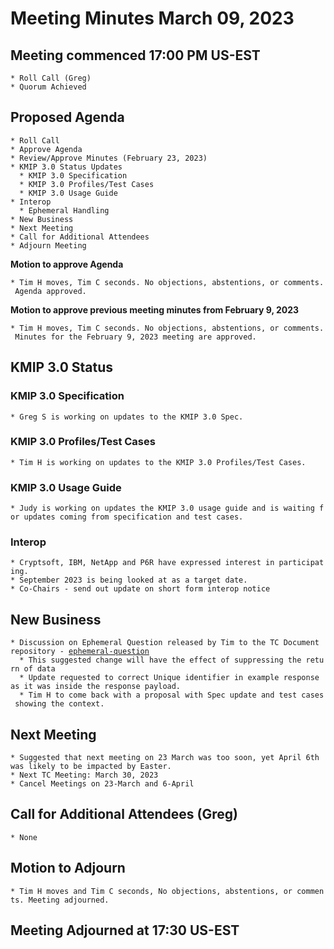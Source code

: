 = Meeting Minutes March 09, 2023 =
== Meeting commenced 17:00 PM US-EST ==
 * Roll Call (Greg)
 * Quorum Achieved

== Proposed Agenda ==
 * Roll Call
 * Approve Agenda
 * Review/Approve Minutes (February 23, 2023)
 * KMIP 3.0 Status Updates
   * KMIP 3.0 Specification
   * KMIP 3.0 Profiles/Test Cases
   * KMIP 3.0 Usage Guide
 * Interop
   * Ephemeral Handling
 * New Business
 * Next Meeting
 * Call for Additional Attendees
 * Adjourn Meeting

'''Motion to approve Agenda''' 

 * Tim H moves, Tim C seconds. No objections, abstentions, or comments. Agenda approved.

'''Motion to approve previous meeting minutes from February 9, 2023'''

 * Tim H moves, Tim C seconds. No objections, abstentions, or comments. Minutes for the February 9, 2023 meeting are approved.

== KMIP 3.0 Status ==
=== KMIP 3.0 Specification ===
 * Greg S is working on updates to the KMIP 3.0 Spec.

=== KMIP 3.0 Profiles/Test Cases ===
 * Tim H is working on updates to the KMIP 3.0 Profiles/Test Cases.

=== KMIP 3.0 Usage Guide ===
 * Judy is working on updates the KMIP 3.0 usage guide and is waiting for updates coming from specification and test cases.

=== Interop ===
 * Cryptsoft, IBM, NetApp and P6R have expressed interest in participating. 
 * September 2023 is being looked at as a target date. 
 * Co-Chairs - send out update on short form interop notice

== New Business ==
 * Discussion on Ephemeral Question released by Tim to the TC Document repository - [[https://www.oasis-open.org/apps/org/workgroup/kmip/download.php/70847/ephemeral-question.pdf|ephemeral-question]]
   * This suggested change will have the effect of suppressing the return of data 
   * Update requested to correct Unique identifier in example response as it was inside the response payload.
   * Tim H to come back with a proposal with Spec update and test cases showing the context.
 
== Next Meeting ==
 * Suggested that next meeting on 23 March was too soon, yet April 6th was likely to be impacted by Easter.
 * Next TC Meeting: March 30, 2023
 * Cancel Meetings on 23-March and 6-April

== Call for Additional Attendees (Greg) ==
 * None

== Motion to Adjourn ==
 * Tim H moves and Tim C seconds, No objections, abstentions, or comments. Meeting adjourned.

== Meeting Adjourned at 17:30 US-EST ==